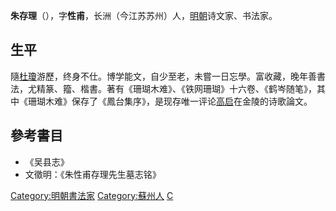 '''朱存理'''（{{bd|1444年||1513年|catIdx=Zhu朱}}），字'''性甫'''，长洲（今江苏苏州）人，[[明朝|明朝]]诗文家、书法家。

== 生平 ==
隨[[杜瓊|杜瓊]]游歷，终身不仕。博学能文，自少至老，未嘗一日忘學。富收藏，晚年善書法，尤精篆、籀、楷書。著有《珊瑚木难》、《铁网珊瑚》十六卷、《鹤岑随笔》，其中《珊瑚木难》保存了《鳳台集序》，是现存唯一评论[[高启|高启]]在金陵的诗歌論文。

==參考書目==
* 《吴县志》
* 文徵明：《朱性甫存理先生墓志铭》

{{DEFAULTSORT:Zhu朱}}
[[Category:明朝書法家|Category:明朝書法家]]
[[Category:蘇州人|Category:蘇州人]]
[[Category:朱姓|C]]